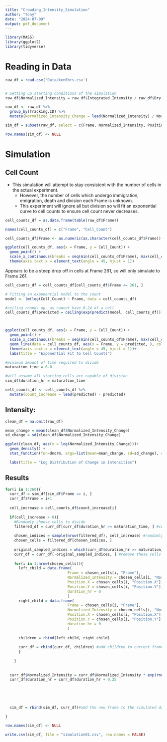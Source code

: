 ```yaml
---
title: "Crowding_Intensity_Simulation"
author: "Tony"
date: "2024-07-09"
output: pdf_document
---
```


```r
library(MASS)
library(ggplot2)
library(tidyverse)
```

# Reading in Data

```r
raw_df = read.csv('Data/ken6hrs.csv')


# Setting up starting conditions of the simulation
raw_df$Normalized_Intensity = raw_df$Integrated.Intensity / raw_df$Dry.Mass

raw_df <- raw_df %>%
  group_by(Tracking.ID) %>%
  mutate(Normalized_Intensity_Change = lead(Normalized_Intensity) / Normalized_Intensity)

sim_df = subset(raw_df, select = c(Frame, Normalized_Intensity, Position.X, Position.Y), subset = Frame == 1)

row.names(sim_df) <- NULL

```

# Simulation

## Cell Count

-   This simulation will attempt to stay consistent with the number of cells in the actual experiment.
    -   However, the number of cells which undergo immigration, emigration, death and division each Frame is unknown.
    -   This experiment will ignore all but division so will fit an exponential curve to cell counts to ensure cell count never decreases.

```r
cell_counts_df = as.data.frame(table(raw_df$Frame))

names(cell_counts_df) = c("Frame", "Cell_Count")

cell_counts_df$Frame <- as.numeric(as.character(cell_counts_df$Frame))

ggplot(cell_counts_df, aes(x = Frame, y = Cell_Count)) + 
  geom_point() +
  scale_x_continuous(breaks = seq(min(cell_counts_df$Frame), max(cell_counts_df$Frame), by = 10)) +
  theme(axis.text.x = element_text(angle = 45, hjust = 1))
```

Appears to be a steep drop off in cells at Frame 261, so will only simulate to Frame 261.

```r
cell_counts_df = cell_counts_df[cell_counts_df$Frame <= 261, ]

# Fitting an exponential model to the count
model <- lm(log(Cell_Count) ~ Frame, data = cell_counts_df)

#ceiling rounds up, as cannot have 0.24 of a cell
cell_counts_df$predicted = ceiling(exp(predict(model, cell_counts_df)))



ggplot(cell_counts_df, aes(x = Frame, y = Cell_Count)) + 
  geom_point() +
  scale_x_continuous(breaks = seq(min(cell_counts_df$Frame), max(cell_counts_df$Frame), by = 10)) +
  geom_line(data = cell_counts_df, aes(x = Frame, y = predicted, ), color = 'blue', size = 1) +
  theme(axis.text.x = element_text(angle = 45, hjust = 1))+
  labs(title = "Exponential Fit to Cell Counts")
```

```r
#minimum amount of time required to divide
maturation_time = 6.0

#will assume all starting cells are capable of division
sim_df$duration_hr = maturation_time

cell_counts_df <- cell_counts_df %>%
  mutate(count_increase = lead(predicted) - predicted)
```

## Intensity:

```r
clean_df = na.omit(raw_df)

mean_change = mean(clean_df$Normalized_Intensity_Change)
sd_change = sd(clean_df$Normalized_Intensity_Change)

ggplot(clean_df, aes(x = log(Normalized_Intensity_Change)))+
  geom_density() +
  stat_function(fun=dnorm, args=list(mean=mean_change, sd=sd_change), color="red", size=1) +

  labs(title = "Log Distribution of Change in Intensities")
```

## Results

```r
for(i in 1:260){
  curr_df = sim_df[sim_df$Frame == i, ]
  curr_df$Frame = i+1
  
  cell_increase = cell_counts_df$count_increase[i]
  
  if(cell_increase > 0){
    #Randomly choose cells to divide
    filtered_df = curr_df[curr_df$duration_hr >= maturation_time, ] #cells must be mature enough
  
    chosen_indices = sample(nrow(filtered_df), cell_increase) #randomly choose indices of cells to divide
    chosen_cells = filtered_df[chosen_indices, ]
    
    original_sampled_indices = which(curr_df$duration_hr >= maturation_time)[chosen_indices] #find the indices of the chosen cells to divide
    curr_df = curr_df[-original_sampled_indices, ] #remove these cells from the df
  
    for(i in 1:nrow(chosen_cells)){
      left_child = data.frame(
                            Frame = chosen_cells[i, "Frame"], 
                            Normalized_Intensity = chosen_cells[i, "Normalized_Intensity"],
                            Position.X = chosen_cells[i, "Position.X"] - 20,
                            Position.Y = chosen_cells[i, "Position.Y"],
                            duration_hr = 0
                            )
      right_child = data.frame(
                            Frame = chosen_cells[i, "Frame"], 
                            Normalized_Intensity = chosen_cells[i, "Normalized_Intensity"],
                            Position.X = chosen_cells[i, "Position.X"] + 20,
                            Position.Y = chosen_cells[i, "Position.Y"],
                            duration_hr = 0
                            )
    
      children = rbind(left_child, right_child)
    
      curr_df = rbind(curr_df, children) #add children to current frame
      }
    
    }
  
  
  curr_df$Normalized_Intensity = curr_df$Normalized_Intensity * exp(rnorm(n = nrow(curr_df), mean_change, sd_change))
  curr_df$duration_hr = curr_df$duration_hr + 0.25
  
  
  
  
  
  sim_df = rbind(sim_df, curr_df)#add the new frame to the simulated data
  
}

row.names(sim_df) <- NULL
```

```r
write.csv(sim_df, file = "simulation01.csv", row.names = FALSE)
```
